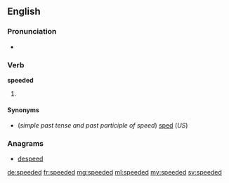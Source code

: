 ==English==

===Pronunciation==={{subst:blank\|/'spi:d@d/}}
* {{IPA|/ˈspiːdəd/}}

===Verb===
'''speeded'''

# {{context|British|lang=en}} {{en-past of|speed}}

====Synonyms====
* (''simple past tense and past participle of speed'') [[sped]] (''US'')

===Anagrams===
* [[despeed#English|despeed]]

[[de:speeded]]
[[fr:speeded]]
[[mg:speeded]]
[[ml:speeded]]
[[my:speeded]]
[[sv:speeded]]